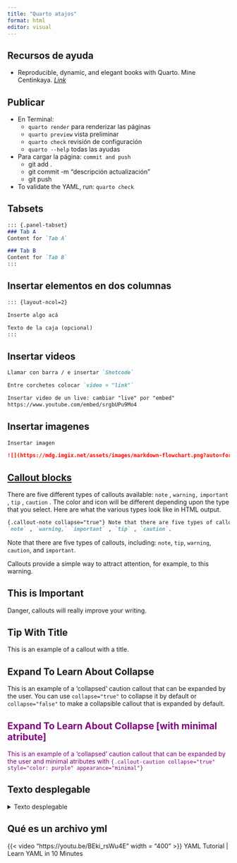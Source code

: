 ```yaml
---
title: "Quarto atajos"
format: html
editor: visual
---
```


## Recursos de ayuda

-   Reproducible, dynamic, and elegant books with Quarto. Mine Centinkaya. [*Link*](https://mine-cetinkaya-rundel.github.io/quarto-books-conf24/#/title-slide)

## Publicar

-   En Terminal:
    -   `quarto render` para renderizar las páginas
    -   `quarto preview` vista preliminar
    -   `quarto check` revisión de configuración
    -   `quarto --help` todas las ayudas
-   Para cargar la página: `commit and push`
    -   git add .
    -   git commit -m "descripción actualización"
    -   git push
-   To validate the YAML, run: `quarto check`

## **Tabsets**

``` .Markdown
::: {.panel-tabset}
### Tab A
Content for `Tab A`

### Tab B
Content for `Tab B`
:::
```

## Insertar elementos en dos columnas

``` .Markdown
::: {layout-ncol=2} 

Inserte algo acá

Texto de la caja (opcional)
:::
```

## Insertar videos

``` .Markdown
Llamar con barra / e insertar `Shotcode`

Entre corchetes colocar `video = "link"`

Insertar video de un live: cambiar "live" por "embed"
https://www.youtube.com/embed/srgbUPu9Mo4
```

## Insertar imagenes

``` .Markdown
Insertar imagen

![](https://mdg.imgix.net/assets/images/markdown-flowchart.png?auto=format&fit=clip&q=40&w=1080)
```

## [Callout blocks](https://quarto.org/docs/authoring/callouts.html)

There are five different types of callouts available: `note` , `warning,` `important` , `tip` , `caution` . The color and icon will be different depending upon the type that you select. Here are what the various types look like in HTML output.

``` .Markdown
{.callout-note collapse="true"} Note that there are five types of callouts, including:
`note` , `warning,` `important` , `tip` , `caution`. 
```

::: callout-note
Note that there are five types of callouts, including: `note`, `tip`, `warning`, `caution`, and `important`.
:::

::: callout-warning
Callouts provide a simple way to attract attention, for example, to this warning.
:::

::: callout-important
## This is Important

Danger, callouts will really improve your writing.
:::

::: callout-tip
## Tip With Title

This is an example of a callout with a title.
:::

::: {.callout-caution collapse="true"}
## Expand To Learn About Collapse

This is an example of a 'collapsed' caution callout that can be expanded by the user. You can use `collapse="true"` to collapse it by default or `collapse="false"` to make a collapsible callout that is expanded by default.
:::

::: {.callout-caution collapse="true" style="color: purple" appearance="minimal"}
## Expand To Learn About Collapse \[with minimal atribute\]

This is an example of a 'collapsed' caution callout that can be expanded by the user and minimal atributes with `{.callout-caution collapse="true" style="color: purple" appearance="minimal"}`
:::

## Texto desplegable

<details>

<summary>Texto desplegable</summary>

``` .markdown
<details> <summary>Título del texto desplegable</summary>
-   Contenido
-   Contenido
-   Contenido
</details> 
```

</details>

## Qué es un archivo yml

{{< video "https://youtu.be/BEki_rsWu4E" width = "400" >}} YAML Tutorial \| Learn YAML in 10 Minutes